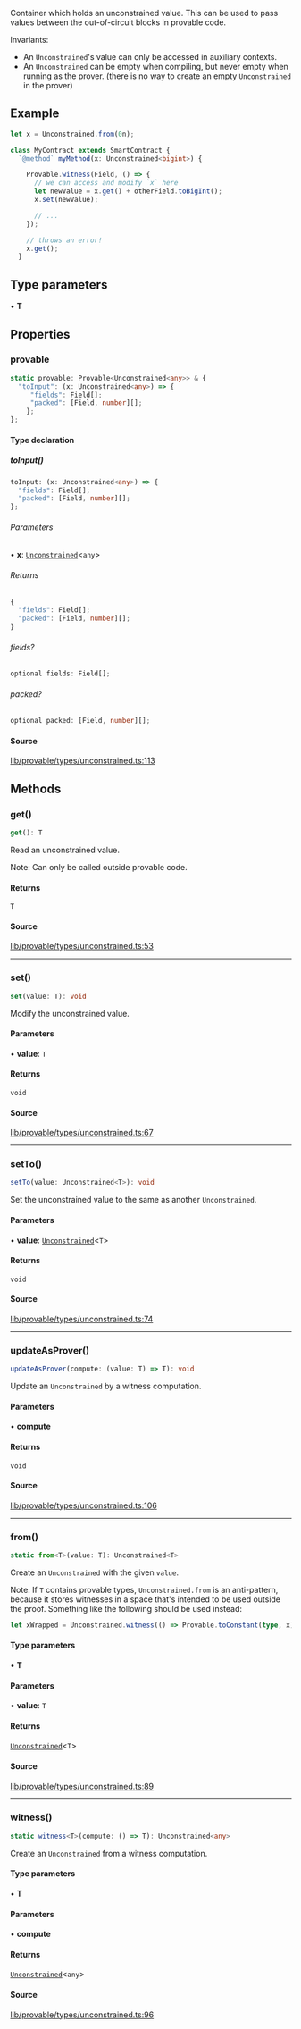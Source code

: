 Container which holds an unconstrained value. This can be used to pass values
between the out-of-circuit blocks in provable code.

Invariants:
- An `Unconstrained`'s value can only be accessed in auxiliary contexts.
- An `Unconstrained` can be empty when compiling, but never empty when running as the prover.
  (there is no way to create an empty `Unconstrained` in the prover)

## Example

```ts
let x = Unconstrained.from(0n);

class MyContract extends SmartContract {
  `@method` myMethod(x: Unconstrained<bigint>) {

    Provable.witness(Field, () => {
      // we can access and modify `x` here
      let newValue = x.get() + otherField.toBigInt();
      x.set(newValue);

      // ...
    });

    // throws an error!
    x.get();
  }
```

## Type parameters

• **T**

## Properties

### provable

```ts
static provable: Provable<Unconstrained<any>> & {
  "toInput": (x: Unconstrained<any>) => {
     "fields": Field[];
     "packed": [Field, number][];
    };
};
```

#### Type declaration

##### toInput()

```ts
toInput: (x: Unconstrained<any>) => {
  "fields": Field[];
  "packed": [Field, number][];
};
```

###### Parameters

• **x**: [`Unconstrained`](Unconstrained.mdx)\<`any`\>

###### Returns

```ts
{
  "fields": Field[];
  "packed": [Field, number][];
}
```

###### fields?

```ts
optional fields: Field[];
```

###### packed?

```ts
optional packed: [Field, number][];
```

#### Source

[lib/provable/types/unconstrained.ts:113](https://github.com/o1-labs/o1js/blob/1ed4125b454628ef1e3e4d32dd416718a59702b8/src/lib/provable/types/unconstrained.ts#L113)

## Methods

### get()

```ts
get(): T
```

Read an unconstrained value.

Note: Can only be called outside provable code.

#### Returns

`T`

#### Source

[lib/provable/types/unconstrained.ts:53](https://github.com/o1-labs/o1js/blob/1ed4125b454628ef1e3e4d32dd416718a59702b8/src/lib/provable/types/unconstrained.ts#L53)

***

### set()

```ts
set(value: T): void
```

Modify the unconstrained value.

#### Parameters

• **value**: `T`

#### Returns

`void`

#### Source

[lib/provable/types/unconstrained.ts:67](https://github.com/o1-labs/o1js/blob/1ed4125b454628ef1e3e4d32dd416718a59702b8/src/lib/provable/types/unconstrained.ts#L67)

***

### setTo()

```ts
setTo(value: Unconstrained<T>): void
```

Set the unconstrained value to the same as another `Unconstrained`.

#### Parameters

• **value**: [`Unconstrained`](Unconstrained.mdx)\<`T`\>

#### Returns

`void`

#### Source

[lib/provable/types/unconstrained.ts:74](https://github.com/o1-labs/o1js/blob/1ed4125b454628ef1e3e4d32dd416718a59702b8/src/lib/provable/types/unconstrained.ts#L74)

***

### updateAsProver()

```ts
updateAsProver(compute: (value: T) => T): void
```

Update an `Unconstrained` by a witness computation.

#### Parameters

• **compute**

#### Returns

`void`

#### Source

[lib/provable/types/unconstrained.ts:106](https://github.com/o1-labs/o1js/blob/1ed4125b454628ef1e3e4d32dd416718a59702b8/src/lib/provable/types/unconstrained.ts#L106)

***

### from()

```ts
static from<T>(value: T): Unconstrained<T>
```

Create an `Unconstrained` with the given `value`.

Note: If `T` contains provable types, `Unconstrained.from` is an anti-pattern,
because it stores witnesses in a space that's intended to be used outside the proof.
Something like the following should be used instead:

```ts
let xWrapped = Unconstrained.witness(() => Provable.toConstant(type, x));
```

#### Type parameters

• **T**

#### Parameters

• **value**: `T`

#### Returns

[`Unconstrained`](Unconstrained.mdx)\<`T`\>

#### Source

[lib/provable/types/unconstrained.ts:89](https://github.com/o1-labs/o1js/blob/1ed4125b454628ef1e3e4d32dd416718a59702b8/src/lib/provable/types/unconstrained.ts#L89)

***

### witness()

```ts
static witness<T>(compute: () => T): Unconstrained<any>
```

Create an `Unconstrained` from a witness computation.

#### Type parameters

• **T**

#### Parameters

• **compute**

#### Returns

[`Unconstrained`](Unconstrained.mdx)\<`any`\>

#### Source

[lib/provable/types/unconstrained.ts:96](https://github.com/o1-labs/o1js/blob/1ed4125b454628ef1e3e4d32dd416718a59702b8/src/lib/provable/types/unconstrained.ts#L96)
